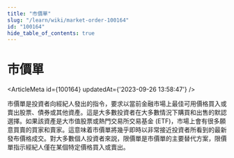 ```yaml
---
title: "市價單"
slug: "/learn/wiki/market-order-100164"
id: "100164"
hide_table_of_contents: true
---
```



# 市價單

<ArticleMeta id={100164} updatedAt={'2023-09-26 13:58:47'} />
<div className='border-solid border-b border-t-0 my-4 border-[var(--ifm-color-gray-300)]' />

市價單是投資者向經紀人發出的指令，要求以當前金融市場上最佳可用價格買入或賣出股票、債券或其他資產。這是大多數投資者在大多數情況下購買和出售的默認選擇。如果該資產是大市值股票或熱門交易所交易基金 (ETF)，市場上會有很多願意買賣的買家和賣家。這意味着市價單將幾乎即時以非常接近投資者所看到的最新發布價格成交。對大多數個人投資者來説，限價單是市價單的主要替代方案，限價單指示經紀人僅在某個特定價格買入或賣出。

